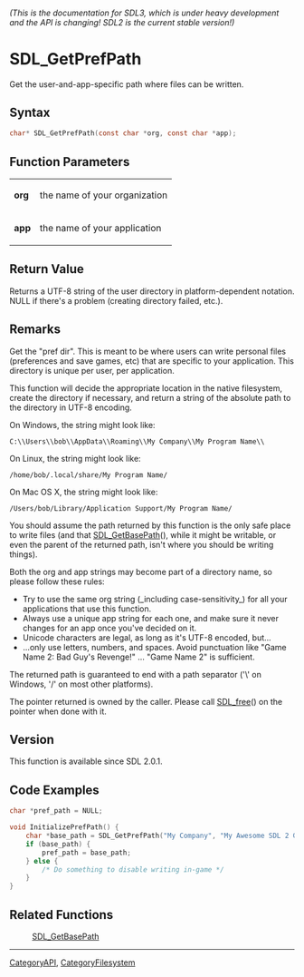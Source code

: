====== (This is the documentation for SDL3, which is under heavy development and the API is changing! SDL2 is the current stable version!) ======
= SDL_GetPrefPath =

Get the user-and-app-specific path where files can be written.

== Syntax ==

<syntaxhighlight lang='c'>
char* SDL_GetPrefPath(const char *org, const char *app);
</syntaxhighlight>

== Function Parameters ==

{|
|'''org'''
|the name of your organization
|-
|'''app'''
|the name of your application
|}

== Return Value ==

Returns a UTF-8 string of the user directory in platform-dependent
notation. NULL if there's a problem (creating directory failed, etc.).

== Remarks ==

Get the "pref dir". This is meant to be where users can write personal
files (preferences and save games, etc) that are specific to your
application. This directory is unique per user, per application.

This function will decide the appropriate location in the native
filesystem, create the directory if necessary, and return a string of the
absolute path to the directory in UTF-8 encoding.

On Windows, the string might look like:

<code>C:\\Users\\bob\\AppData\\Roaming\\My Company\\My Program
Name\\</code>

On Linux, the string might look like:

<code>/home/bob/.local/share/My Program Name/</code>

On Mac OS X, the string might look like:

<code>/Users/bob/Library/Application Support/My Program Name/</code>

You should assume the path returned by this function is the only safe place
to write files (and that [[SDL_GetBasePath]](), while it might be writable,
or even the parent of the returned path, isn't where you should be writing
things).

Both the org and app strings may become part of a directory name, so please
follow these rules:

* Try to use the same org string (_including case-sensitivity_) for all your applications that use this function.
* Always use a unique app string for each one, and make sure it never changes for an app once you've decided on it.
* Unicode characters are legal, as long as it's UTF-8 encoded, but...
* ...only use letters, numbers, and spaces. Avoid punctuation like "Game Name 2: Bad Guy's Revenge!" ... "Game Name 2" is sufficient.

The returned path is guaranteed to end with a path separator ('\' on
Windows, '/' on most other platforms).

The pointer returned is owned by the caller. Please call [[SDL_free]]() on
the pointer when done with it.

== Version ==

This function is available since SDL 2.0.1.

== Code Examples ==

<syntaxhighlight lang='c++'>
char *pref_path = NULL;

void InitializePrefPath() {
    char *base_path = SDL_GetPrefPath("My Company", "My Awesome SDL 2 Game");
    if (base_path) {
        pref_path = base_path;
    } else {
        /* Do something to disable writing in-game */
    }
}
</syntaxhighlight>

== Related Functions ==

:[[SDL_GetBasePath]]

----
[[CategoryAPI]], [[CategoryFilesystem]]


